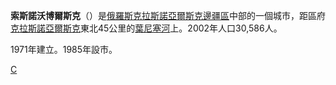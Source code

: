 '''索斯諾沃博爾斯克'''（{{lang|ru|Сосновобо́рск}}）是[[俄羅斯|俄羅斯]][[克拉斯諾亞爾斯克邊疆區|克拉斯諾亞爾斯克邊疆區]]中部的一個城市，距區府[[克拉斯諾亞爾斯克|克拉斯諾亞爾斯克]]東北45公里的[[葉尼塞河|葉尼塞河]]上。2002年人口30,586人。

1971年建立。1985年設市。
{{coord|56|08|N|93|22|E|display=title}}
{{克拉斯諾亞爾斯克邊疆區城市}}
[[Category:克拉斯諾亞爾斯克邊疆區城市|С]]